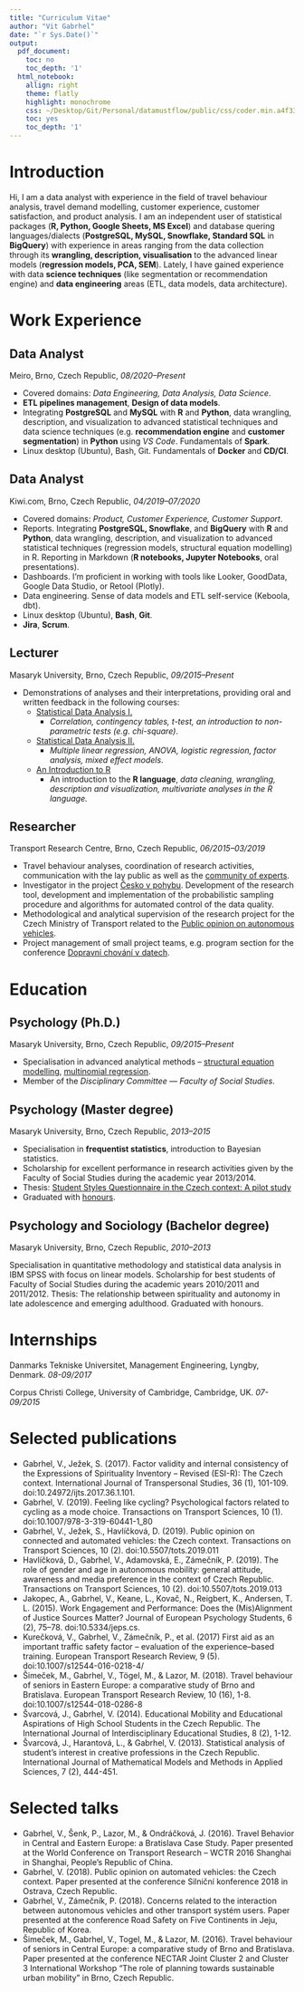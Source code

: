```yaml
---
title: "Curriculum Vitae"
author: "Vit Gabrhel"
date: "`r Sys.Date()`"
output:
  pdf_document:
    toc: no
    toc_depth: '1'
  html_notebook:
    allign: right
    theme: flatly
    highlight: monochrome
    css: ~/Desktop/Git/Personal/datamustflow/public/css/coder.min.a4f332213a21ce8eb521670c614470c58923aaaf385e2a73982c31dd7642decb.css
    toc: yes
    toc_depth: '1'
---
```


# Introduction

Hi, I am a data analyst with experience in the field of travel behaviour analysis, travel demand modelling, customer experience, customer satisfaction, and product analysis. I am an independent user of statistical packages (**R, Python, Google Sheets, MS Excel**) and database quering languages/dialects (**PostgreSQL, MySQL, Snowflake, Standard SQL** in **BigQuery**) with experience in areas ranging from the data collection through its **wrangling, description, visualisation** to the advanced linear models (**regression models, PCA, SEM**). Lately, I have gained experience with data **science techniques** (like segmentation or recommendation engine) and **data engineering** areas (ETL, data models, data architecture).

# Work Experience

## Data Analyst

Meiro, Brno, Czech Republic, *08/2020–Present*

* Covered domains: *Data Engineering, Data Analysis, Data Science*.
* **ETL pipelines management**, **Design of data models**.
* Integrating **PostgreSQL** and **MySQL**  with **R** and **Python**, data wrangling, description, and visualization to advanced statistical techniques and data science techniques (e.g. **recommendation engine** and **customer segmentation**) in **Python** using *VS Code*. Fundamentals of **Spark**.
* Linux desktop (Ubuntu), Bash, Git. Fundamentals of **Docker** and **CD/CI**.

## Data Analyst
Kiwi.com, Brno, Czech Republic, *04/2019–07/2020*

* Covered domains: *Product, Customer Experience, Customer Support*.
* Reports. Integrating **PostgreSQL, Snowflake**, and **BigQuery** with **R** and **Python**, data wrangling, description, and visualization to advanced statistical techniques (regression models, structural equation modelling) in R. Reporting in Markdown (**R notebooks, Jupyter Notebooks**, oral presentations).
* Dashboards. I’m proficient in working with tools like Looker, GoodData, Google Data Studio, or Retool (Plotly).
* Data engineering. Sense of data models and ETL self-service (Keboola, dbt).
* Linux desktop (Ubuntu), **Bash**, **Git**.
* **Jira**, **Scrum**.

## Lecturer
Masaryk University, Brno, Czech Republic, *09/2015–Present*

* Demonstrations of analyses and their interpretations, providing oral and written feedback in the following courses:
  * [Statistical Data Analysis I.](https://is.muni.cz/course/fss/spring2018/PSY117)
    * *Correlation, contingency tables, t-test, an introduction to non-parametric tests (e.g. chi-square)*.
  * [Statistical Data Analysis II.](https://is.muni.cz/course/fss/autumn2018/PSY252)
    * *Multiple linear regression, ANOVA, logistic regression, factor analysis, mixed effect models*.
  * [An Introduction to R](https://is.muni.cz/course/fss/autumn2019/PSYn5320)
    * An introduction to the **R language**, *data cleaning, wrangling, description and visualization, multivariate analyses in the R language.*

## Researcher
Transport Research Centre, Brno, Czech Republic, *06/2015–03/2019*

* Travel behaviour analyses, coordination of research activities, communication with the lay public as well as the [community of experts](https://link.springer.com/article/10.1007/s12544-018-0286-8).
* Investigator in the project [Česko v pohybu](https://www.ceskovpohybu.cz/). Development of the research tool, development and implementation of the probabilistic sampling procedure and algorithms for automated control of the data quality.
* Methodological and analytical supervision of the research project for the Czech Ministry of Transport related to the [Public opinion on autonomous vehicles](https://tots.upol.cz/artkey/tot-201902-0004_public-opinion-on-connected-and-automated-vehicles-the-czech-context.php).
* Project management of small project teams, e.g. program section for the conference [Dopravní chování v datech](https://www.cdv.cz/konference-dopravni-chovani-v-datech-2018/).

# Education

## Psychology (Ph.D.)
Masaryk University, Brno, Czech Republic, *09/2015–Present*

* Specialisation in advanced analytical methods – [structural equation modelling](https://digitalcommons.ciis.edu/cgi/viewcontent.cgi?article=1516&context=ijts-transpersonalstudies), [multinomial regression](https://www.tots.upol.cz/pdfs/tot/2019/01/03.pdf).
* Member of the *Disciplinary Committee — Faculty of Social Studies*.

## Psychology (Master degree)
Masaryk University, Brno, Czech Republic, *2013–2015*

* Specialisation in **frequentist statistics**, introduction to Bayesian statistics.
* Scholarship for excellent performance in research activities given by the Faculty of Social Studies during the academic year 2013/2014.
* Thesis: [Student Styles Questionnaire in the Czech context: A pilot study]()
* Graduated with [honours](https://is.muni.cz/student/vystavene_znamky?lang=en;studium_osoby=665097).

## Psychology and Sociology (Bachelor degree)
Masaryk University, Brno, Czech Republic, *2010–2013*

Specialisation in quantitative methodology and statistical data analysis in IBM SPSS with focus on linear models.
Scholarship for best students of Faculty of Social Studies during the academic years 2010/2011 and 2011/2012.
Thesis: The relationship between spirituality and autonomy in late adolescence and emerging adulthood.
Graduated with honours.

# Internships
Danmarks Tekniske Universitet, Management Engineering, Lyngby, Denmark. *08-09/2017*

Corpus Christi College, University of Cambridge, Cambridge, UK. *07-09/2015*

# Selected publications

* Gabrhel, V., Ježek, S. (2017). Factor validity and internal consistency of the Expressions of Spirituality Inventory – Revised (ESI-R): The Czech context. International Journal of Transpersonal Studies, 36 (1), 101-109. doi:10.24972/ijts.2017.36.1.101.
* Gabrhel, V. (2019). Feeling like cycling? Psychological factors related to cycling as a mode choice. Transactions on Transport Sciences, 10 (1). doi:10.1007/978-3-319-60441-1_80
* Gabrhel, V., Ježek, S., Havlíčková, D. (2019). Public opinion on connected and automated vehicles: the Czech context. Transactions on Transport Sciences, 10 (2). doi:10.5507/tots.2019.011
* Havlíčková, D., Gabrhel, V., Adamovská, E., Zámečník, P. (2019). The role of gender and age in autonomous mobility: general attitude, awareness and media preference in the context of Czech Republic. Transactions on Transport Sciences, 10 (2). doi:10.5507/tots.2019.013
* Jakopec, A., Gabrhel, V., Keane, L., Kovač, N., Reigbert, K., Andersen, T. L. (2015). Work Engagement and Performance: Does the (Mis)Alignment of Justice Sources Matter? Journal of European Psychology Students, 6 (2), 75–78. doi:10.5334/jeps.cs.
* Kurečková, V., Gabrhel, V., Zámečník, P., et al. (2017) First aid as an important traffic safety factor – evaluation of the experience–based training. European Transport Research Review, 9 (5). doi:10.1007/s12544-016-0218-4/
* Šimeček, M., Gabrhel, V., Tögel, M., & Lazor, M. (2018). Travel behaviour of seniors in Eastern Europe: a comparative study of Brno and Bratislava. European Transport Research Review, 10 (16), 1-8. doi:10.1007/s12544-018-0286-8
* Švarcová, J., Gabrhel, V. (2014). Educational Mobility and Educational Aspirations of High School Students in the Czech Republic. The International Journal of Interdisciplinary Educational Studies, 8 (2), 1-12.
* Švarcová, J., Harantová, L., & Gabrhel, V. (2013). Statistical analysis of student’s interest in creative professions in the Czech Republic. International Journal of Mathematical Models and Methods in Applied Sciences, 7 (2), 444-451.

# Selected talks

* Gabrhel, V., Šenk, P., Lazor, M., & Ondráčková, J. (2016). Travel Behavior in Central and Eastern Europe: a Bratislava Case Study. Paper presented at the World Conference on Transport Research – WCTR 2016 Shanghai in Shanghai, People’s Republic of China.
* Gabrhel, V. (2018). Public opinion on automated vehicles: the Czech context. Paper presented at the conference Silniční konference 2018 in Ostrava, Czech Republic.
* Gabrhel, V., Zámečník, P. (2018). Concerns related to the interaction between autonomous vehicles and other transport systém users. Paper presented at the conference Road Safety on Five Continents in Jeju, Republic of Korea.
* Šimeček, M., Gabrhel, V., Togel, M., & Lazor, M. (2016). Travel behaviour of seniors in Central Europe: a comparative study of Brno and Bratislava. Paper presented at the conference NECTAR Joint Cluster 2 and Cluster 3 International Workshop “The role of planning towards sustainable urban mobility” in Brno, Czech Republic.